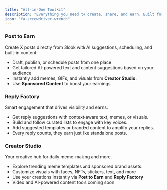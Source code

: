 ```yaml
---
title: "All-in-One Toolkit"
description: "Everything you need to create, share, and earn. Built for active posters, sharp repliers, and visual creators."
icon: "fa-screwdriver-wrench"
---
```


### Post to Earn

Create X posts directly from 3look with AI suggestions, scheduling, and built-in content.

- Draft, publish, or schedule posts from one place
- Get tailored AI-powered text and content suggestions based on your audience
- Instantly add memes, GIFs, and visuals from **Creator Studio**.
- Use **Sponsored Content** to boost your earnings

### Reply Factory

Smart engagement that drives visibility and earns.

- Get reply suggestions with context-aware text, memes, or visuals.
- Build and follow curated lists to engage with key voices.
- Add suggested templates or branded content to amplify your replies.
- Every reply counts, they earn just like standalone posts.

### Creator Studio

Your creative hub for daily meme-making and more.

- Explore trending meme templates and sponsored brand assets.
- Customize visuals with faces, NFTs, stickers, text, and more
- Use your creations instantly via **Post to Earn** and **Reply Factory**
- Video and AI-powered content tools coming soon
